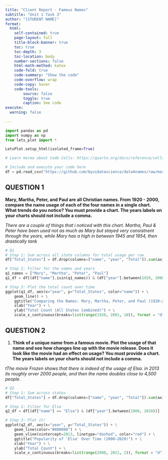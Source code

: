 ```yaml
---
title: "Client Report - Famous Names"
subtitle: "Unit 1 Task 3"
author: "[STUDENT NAME]"
format:
  html:
    self-contained: true
    page-layout: full
    title-block-banner: true
    toc: true
    toc-depth: 3
    toc-location: body
    number-sections: false
    html-math-method: katex
    code-fold: true
    code-summary: "Show the code"
    code-overflow: wrap
    code-copy: hover
    code-tools:
        source: false
        toggle: true
        caption: See code
execute: 
  warning: false
    
---
```


```python
import pandas as pd
import numpy as np
from lets_plot import *

LetsPlot.setup_html(isolated_frame=True)
```

```python
# Learn morea about Code Cells: https://quarto.org/docs/reference/cells/cells-jupyter.html

# Include and execute your code here
df = pd.read_csv("https://github.com/byuidatascience/data4names/raw/master/data-raw/names_year/names_year.csv")
```



## QUESTION 1

<!-- Make sure at least one of your charts includes reference marks!! -->

__Mary, Martha, Peter, and Paul are all Christian names. From 1920 - 2000, compare the name usage of each of the four names in a single chart. What trends do you notice? You must provide a chart. The years labels on your charts should not include a comma.__ 

_There are a couple of things that i noticed with this chart. Martha, Paul & Peter have been used not as much as Mary but stayed very consistnent through the years, while Mary has a high in between 1945 and 1954, then drastically tank_

```python
# Q1
# Step 1: Sum across all state columns for total usage per row
df["Total_States"] = df.drop(columns=["name", "year", "Total"]).sum(axis=1)

# Step 2: Filter for the names and years
q1_names = ["Mary", "Martha", "Peter", "Paul"]
q1_df = df[(df["name"].isin(q1_names)) & (df["year"].between(1920, 2000))]

# Step 3: Plot the total count over time
ggplot(q1_df, aes(x="year", y="Total_States", color="name")) + \
    geom_line() + \
    ggtitle("Comparing the Names: Mary, Martha, Peter, and Paul (1920–2000)") + \
    xlab("Year") + \
    ylab("Total Count (All States Combined)") + \
    scale_x_continuous(breaks=list(range(1920, 2001, 10)), format = "d")
```


## QUESTION 2

1. __Think of a unique name from a famous movie. Plot the usage of that name and see how changes line up with the movie release. Does it look like the movie had an effect on usage? You must provide a chart. The years labels on your charts should not include a comma.__  

_tThe movie Frozen shows that there is indeed of the usage of Elsa. in 2013 its roughly orver 2000 people, and then the name doubles close to 4,500 people._

```python
# Q2
# Step 1: Sum across states
df["Total_States"] = df.drop(columns=["name", "year", "Total"]).sum(axis=1)

# Step 2: Filter for Elsa
q2_df = df[(df["name"] == "Elsa") & (df["year"].between(2000, 2020))]

# Step 3: Plot it!
ggplot(q2_df, aes(x="year", y="Total_States")) + \
    geom_line(color="#800080") + \
    geom_vline(xintercept=2013, linetype="dashed", color="red") + \
    ggtitle("Popularity of 'Elsa' Over Time (2000–2020)") + \
    xlab("Year") + \
    ylab("Total Count") + \
    scale_x_continuous(breaks=list(range(2000, 2021, 2)), format = "d")
```



